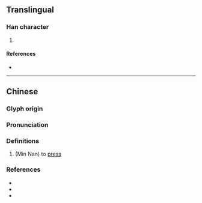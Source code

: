 {{character info/new}}
==Translingual==

===Han character===
{{Han char|rn=64|rad=手|as=09|sn=12|four=57020|canj=QAIL|ids=⿰扌即}}

# {{defn|Han|sort=手09}}

====References====
* {{Han ref|kx=0443.150|dkj=12373|dj=0794.150|hdz=31920.040|uh=63E4|ud=25572|bh=D1B9|bd=53689}}

----

==Chinese==
{{zh-forms}}

===Glyph origin===
{{Han etym}}

===Pronunciation===
{{zh-pron
|m=jí
|c=zat1,zeot1
|mn=chhi̍h/ji̍h
|mc=y
|oc=y
|cat=
}}

===Definitions===
{{zh-hanzi}}

# (Min Nan) to [[press]]

===References===
* {{R:twedu|B01293}}
* {{R:yue:Hanzi}}
* {{R:nan:thcwdq}}